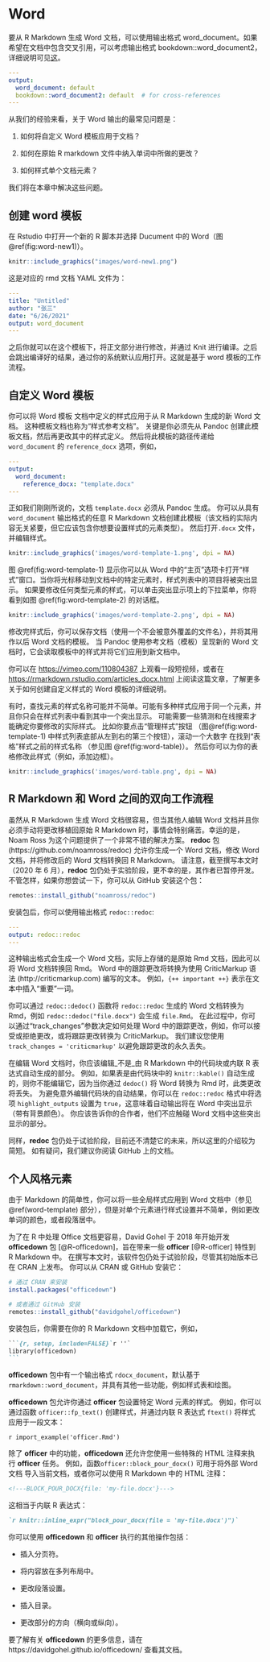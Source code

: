 # Word {#word}

要从 R Markdown 生成 Word 文档，可以使用输出格式 word_document。如果希望在文档中包含交叉引用，可以考虑输出格式 bookdown::word_document2，详细说明可见[这](https://bookdown.org/yihui/rmarkdown-cookbook/cross-ref.html#cross-ref)。


```yaml
---
output:
  word_document: default
  bookdown::word_document2: default  # for cross-references
---
```

从我们的经验来看，关于 Word 输出的最常见问题是：

1. 如何将自定义 Word 模板应用于文档？

2. 如何在原始 R markdown 文件中纳入单词中所做的更改？

3. 如何样式单个文档元素？

我们将在本章中解决这些问题。

## 创建 word 模板  {#word-new-template}

在 Rstudio 中打开一个新的 R 脚本并选择 Ducument 中的 Word（图 \@ref(fig:word-new1)）。

```r
knitr::include_graphics("images/word-new1.png")
```

这是对应的 rmd 文档 YAML 文件为：

```yaml
---
title: "Untitled"
author: "张三"
date: "6/26/2021"
output: word_document
---
```
之后你就可以在这个模板下，将正文部分进行修改，并通过 Knit 进行编译。之后会跳出编译好的结果，通过你的系统默认应用打开。这就是基于 word 模板的工作流程。

## 自定义 Word 模板 {#word-template}

你可以将 Word 模板\index{template!Word} 文档中定义的样式应用于从 R Markdown 生成的新 Word 文档。 这种模板文档也称为“样式参考文档”。 关键是你必须先从 Pandoc 创建此模板文档，然后再更改其中的样式定义。 然后将此模板的路径传递给 `word_document`\index{output option!reference\_docx} 的 `reference_docx` 选项，例如，


```yaml
---
output:
  word_document:
    reference_docx: "template.docx"
---
```

正如我们刚刚所说的，文档 `template.docx` 必须从 Pandoc 生成。 你可以从具有 `word_document` 输出格式的任意 R Markdown 文档创建此模板（该文档的实际内容无关紧要，但它应该包含你想要设置样式的元素类型）。 然后打开`.docx` 文件，并编辑样式。

```r
knitr::include_graphics('images/word-template-1.png', dpi = NA)
```

图 \@ref(fig:word-template-1) 显示你可以从 Word 中的“主页”选项卡打开“样式”窗口。当你将光标移动到文档中的特定元素时，样式列表中的项目将被突出显示。 如果要修改任何类型元素的样式，可以单击突出显示项上的下拉菜单，你将看到如图 \@ref(fig:word-template-2)  的对话框。


```r
knitr::include_graphics('images/word-template-2.png', dpi = NA)
```

修改完样式后，你可以保存文档（使用一个不会被意外覆盖的文件名），并将其用作以后 Word 文档的模板。 当 Pandoc 使用参考文档（模板）呈现新的 Word 文档时，它会读取模板中的样式并将它们应用到新文档中。

你可以在 <https://vimeo.com/110804387> 上观看一段短视频，或者在 <https://rmarkdown.rstudio.com/articles_docx.html> 上阅读这篇文章，了解更多关于如何创建自定义样式的 Word 模板的详细说明。

有时，查找元素的样式名称可能并不简单。可能有多种样式应用于同一个元素，并且你只会在样式列表中看到其中一个突出显示。 可能需要一些猜测和在线搜索才能确定你要修改的实际样式。 比如你要点击“管理样式”按钮 （图\@ref(fig:word-template-1) 中样式列表底部从左到右的第三个按钮），滚动一个大数字 在找到“表格”样式之前的样式名称 （参见图 \@ref(fig:word-table)）。 然后你可以为你的表格修改此样式（例如，添加边框）。

```r
knitr::include_graphics('images/word-table.png', dpi = NA)
```

## R Markdown 和 Word 之间的双向工作流程 {#word-redoc}

虽然从 R Markdown\index{Word!port to and from Rmd} 生成 Word 文档很容易，但当其他人编辑 Word 文档并且你必须手动将更改移植回原始 R Markdown 时，事情会特别痛苦。幸运的是，Noam Ross 为这个问题提供了一个非常不错的解决方案。 **redoc** 包\index{R package!redoc} (https://github.com/noamross/redoc) 允许你生成一个 Word 文档，修改 Word 文档，并将修改后的 Word 文档转换回 R Markdown。 请注意，截至撰写本文时（2020 年 6 月），**redoc** 包仍处于实验阶段，更不幸的是，其作者已暂停开发。 不管怎样，如果你想尝试一下，你可以从 GitHub 安装这个包：

```r
remotes::install_github("noamross/redoc")
```

安装包后，你可以使用输出格式 `redoc::redoc`:

```yaml
---
output: redoc::redoc
---
```

这种输出格式会生成一个 Word 文档，实际上存储的是原始 Rmd 文档，因此可以将 Word 文档转换回 Rmd。 Word 中的跟踪更改将转换为使用 CriticMarkup 语法\index{CriticMarkup} (http://criticmarkup.com) 编写的文本。 例如，`{++ important ++}` 表示在文本中插入“重要”一词。

你可以通过 `redoc::dedoc()` 函数将 `redoc::redoc` 生成的 Word 文档转换为 Rmd，例如 `redoc::dedoc("file.docx")` 会生成 `file.Rmd`。 在此过程中，你可以通过“track_changes”参数决定如何处理  Word 中的跟踪更改，例如，你可以接受或拒绝更改，或将跟踪更改转换为 CriticMarkup。 我们建议您使用 `track_changes = 'criticmarkup'` 以避免跟踪更改的永久丢失。

在编辑 Word 文档时，你应该编辑_不是_由 R Markdown 中的代码块或内联 R 表达式自动生成的部分。 例如，如果表是由代码块中的 `knitr::kable()` 自动生成的，则你不能编辑它，因为当你通过 `dedoc()` 将 Word 转换为 Rmd 时，此类更改将丢失。 为避免意外编辑代码块的自动结果，你可以在 `redoc::redoc` 格式中将选项 `highlight_outputs` 设置为 `true`，这意味着自动输出将在 Word 中突出显示（带有背景颜色）。 你应该告诉你的合作者，他们不应触碰 Word 文档中这些突出显示的部分。

同样，**redoc** 包仍处于试验阶段，目前还不清楚它的未来，所以这里的介绍较为简短。 如有疑问，我们建议你阅读 GitHub 上的文档。

## 个人风格元素 {#word-officedown}

由于 Markdown 的简单性，你可以将一些全局样式应用到 Word 文档中（参见 \@ref(word-template) 部分），但是对单个元素进行样式设置并不简单，例如更改单词的颜色，或者段落居中。

为了在 R 中处理 Office 文档更容易，David Gohel 于 2018 年开始开发 **officedown** 包\index{R package!officedown} [@R-officedown]，旨在带来一些 **officer**\index{R package!officer} [@R-officer] 特性到 R Markdown 中。 在撰写本文时，该软件包仍处于试验阶段，尽管其初始版本已在 CRAN 上发布。 你可以从 CRAN 或 GitHub 安装它：


```r
# 通过 CRAN 来安装
install.packages("officedown")

# 或者通过 GitHub 安装
remotes::install_github("davidgohel/officedown")
```

安装包后，你需要在你的 R Markdown 文档中加载它，例如，

````md
```{r, setup, include=FALSE}`r ''`
library(officedown)
```
````

**officedown** 包中有一个输出格式 `rdocx_document`，默认基于 `rmarkdown::word_document`，并具有其他一些功能，例如样式表和绘图。

**officedown** 包允许你通过 **officer** 包设置特定 Word 元素的样式。 例如，你可以通过函数 `officer::fp_text()` 创建样式，并通过内联 R 表达式 `ftext()` 将样式应用于一段文本：

`r import_example('officer.Rmd')`

除了 **officer** 中的功能，**officedown** 还允许您使用一些特殊的 HTML 注释来执行 **officer** 任务。 例如，函数`officer::block_pour_docx()` 可用于将外部 Word 文档\index{Word!import external} 导入当前文档，或者你可以使用 R Markdown 中的 HTML 注释：

```html
<!---BLOCK_POUR_DOCX{file: 'my-file.docx'}--->
```

这相当于内联 R 表达式：

```md
`r knitr::inline_expr("block_pour_docx(file = 'my-file.docx')")`
```

你可以使用 **officedown** 和 **officer** 执行的其他操作包括：

- 插入分页符。

- 将内容放在多列布局中。

- 更改段落设置。

- 插入目录。

- 更改部分的方向（横向或纵向）。

要了解有关 **officedown** 的更多信息，请在 https://davidgohel.github.io/officedown/ 查看其文档。


